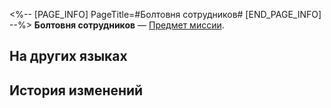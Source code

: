 <%-- [PAGE_INFO]
PageTitle=#Болтовня сотрудников#
[END_PAGE_INFO] --%>
{{Предмет Инфобокс
|id          = 140421
|Изображение = Записи с КСГ.png
|Тип         = Предмет миссии
|Инвентарь   = Миссии
|Редкость    = 3
|Эффект      = 
|Описание    = Коллеги Боччи, кажется, затаили на него обиду из-за переработок. Вероятно, это связано с Фейнманом.
}}
'''Болтовня сотрудников''' — [[Предмет миссии]].

==На других языках==
{{На других языках
|en   = Employees' Idle Chatter
|zhs  = 员工的闲聊
|zht  = 員工的閒聊
|ja   = 社員たちの世間話
|ko   = 직원의 한담
|es   = Charla entre empleados
|fr   = Discussion entre collègues
|ru   = Болтовня сотрудников
|th   = เรื่องซุบซิบของพนักงาน
|vi   = Chuyện Phiếm Của Nhân Viên
|de   = Angestelltenklatsch
|id   = Obrolan Santai Pekerja
|pt   = Conversa Fiada dos Funcionários
}}

==История изменений==
{{История изменений|3.5}}